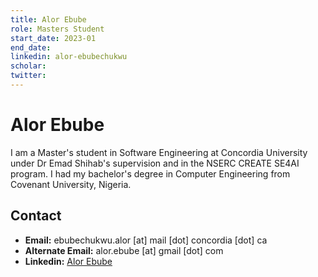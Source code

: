 ```yaml
---
title: Alor Ebube
role: Masters Student
start_date: 2023-01
end_date:
linkedin: alor-ebubechukwu
scholar:
twitter:
---
```


# Alor Ebube

I am a Master's student in Software Engineering at Concordia University under Dr Emad Shihab's supervision and in the NSERC CREATE SE4AI program. I had my bachelor's degree in Computer Engineering from Covenant University, Nigeria.

## Contact

- **Email:** ebubechukwu.alor [at] mail [dot] concordia [dot] ca
- **Alternate Email:** alor.ebube [at] gmail [dot] com
- **Linkedin:** [Alor Ebube](https://www.linkedin.com/in/alor-ebubechukwu/)
